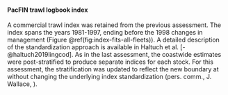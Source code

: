 #### PacFIN trawl logbook index

A commercial trawl \gls{cpue} index was retained from the previous assessment.
The index spans the years 1981-1997,
ending before the 1998 changes in management
(Figure \@ref(fig:index-fits-all-fleets)).
A detailed description of the standardization approach is available in 
Haltuch et al. [-@haltuch2019lingcod].
As in the last assessment, the coastwide estimates were post-stratified to produce separate indices for each stock.
For this assessment,
the stratification was updated to reflect the new boundary at \CapeM
without changing the underlying index standardization
(pers. comm., J. Wallace, \gls{nwfsc}).

